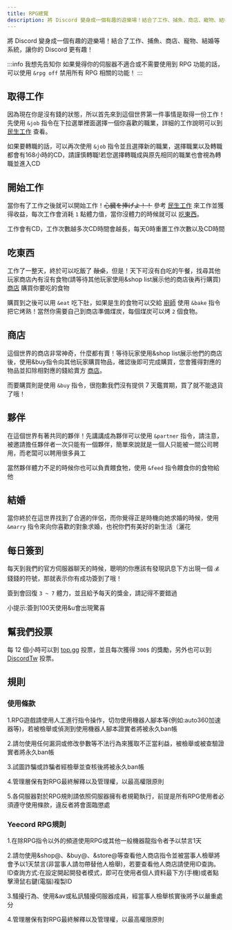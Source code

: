 ```yaml
---
title: RPG總覽
description: 將 Discord 變身成一個有趣的遊樂場！結合了工作、捕魚、商店、寵物、結婚等系統，讓你的 Discord 更有趣！
---
```



將 Discord 變身成一個有趣的遊樂場！結合了工作、捕魚、商店、寵物、結婚等系統，讓你的 Discord 更有趣！

<Adsense/>

:::info 我想先告知你
如果覺得你的伺服器不適合或不需要使用到 RPG 功能的話，可以使用 `&rpg off` 禁用所有 RPG 相關的功能！
:::

## 取得工作

因為現在你是沒有錢的狀態，所以首先來到這個世界第一件事情是取得一份工作！先使用 `&job` 指令在下拉選單裡面選擇一個你喜歡的職業，詳細的工作說明可以到 [民生工作](./jobs) 查看。

如果要轉職的話，可以再次使用 `&job` 指令並且選擇新的職業，選擇職業以及轉職都會有168小時的CD，請謹慎轉職!若您選擇轉職成與原先相同的職業也會視為轉職並進入CD

## 開始工作

當你有了工作之後就可以開始工作！~~心臓を捧げよ！！~~ 參考 [民生工作](/docs/rpg/jobs) 來工作並獲得收益，每次工作會消耗 `1` 點體力值，當你沒體力的時候就可以 [吃東西](#吃東西)。

工作會有CD，工作次數越多次CD時間會越長，每天0時重置工作次數以及CD時間

## 吃東西

工作了一整天，終於可以吃飯了 ~~敲桌~~，但是！天下可沒有白吃的午餐，找尋其他玩家商店內有沒有食物(請等待其他玩家使用&shop list展示他的商店後再行購買) [商店](#商店) 購買你要吃的食物

購買到之後可以用 `&eat` 吃下肚，如果是生的食物可以交給 [廚師](/docs/rpg/jobs#燒烤) 使用 `&bake` 指令把它烤熟！當然你需要自己到商店準備煤炭，每個煤炭可以烤 `2` 個食物。
## 商店

這個世界的商店非常神奇，什麼都有賣！等待玩家使用&shop list展示他們的商店後，使用&buy指令向其他玩家購買物品，確認後即可完成購買，您會獲得對應的物品並扣除相對應的錢給賣方 [商店](/docs/rpg/shop/)。

<Adsense/>

而要購買則是使用 `&buy` 指令，很抱歉我們沒有提供 7 天鑑賞期，買了就不能退貨了哦！

## 夥伴

在這個世界有著共同的夥伴！先講講成為夥伴可以使用 `&partner` 指令，請注意，被邀請擔任夥伴者一次只能有一個夥伴，簡單來說就是一個人只能被一間公司聘用，而老闆可以聘用很多員工

當然夥伴體力不足的時候你也可以負責餵食牠，使用 `&feed` 指令餵食你的食物給他

## 結婚

當你終於在這世界找到了合適的伴侶，而你覺得正是時機向她求婚的時候，使用 `&marry` 指令來向你喜歡的對象求婚，也祝你們有美好的新生活（灑花

## 每日簽到

每天到我們的官方伺服器聊天的時候，聰明的你應該有發現訊息下方出現一個 `💰` 錢錢的符號，那就表示你有成功簽到了哦！

簽到會回復 `3 ~ 7` 體力，並且給予每天的獎金，請記得不要錯過

小提示:簽到100天使用&u會出現驚喜

## 幫我們投票

每 12 個小時可以到 [top.gg](https://yeecord.com/topgg) 投票，並且每次獲得 `300$` 的獎勵，另外也可以到 [DiscordTw](https://yeecord.com/dst) 投票。
## 規則
### 使用條款
1.RPG遊戲請使用人工進行指令操作，切勿使用機器人腳本等(例如:auto360加速器等)，若被檢舉或偵測到使用機器人腳本證實者將被永久ban帳

2.請勿使用任何漏洞或修改參數等不法行為來獲取不正當利益，被檢舉或被查驗證實者將永久ban帳

3.試圖詐騙或詐騙者經檢舉並查核後將被永久ban帳

4.管理層保有對RPG最終解釋以及管理權，以最高權限原則

5.各伺服器對於RPG規則請依照伺服器擁有者規範執行，前提是所有RPG使用者必須遵守使用條款，違反者將會面臨懲處
### Yeecord RPG規則
1.在除RPG指令以外的頻道使用RPG或其他一般機器龍指令者予以禁言1天

2.請勿使用&shop@、&buy@、&store@等查看他人商店指令並被當事人檢舉將會予以1天禁言(非當事人請勿帶替他人檢舉)，若要查看他人商店請使用ID查詢。ID查詢方式:在設定開起開發者模式，即可在使用者個人資料最下方(手機)或者點擊滑鼠右鍵(電腦)複製ID

3.騷擾行為、使用&av或私訊騷擾伺服器成員，經當事人檢舉核實後將予以嚴重處分

4.管理層保有對RPG最終解釋以及管理權，以最高權限原則
<Adsense/>
